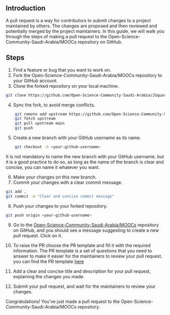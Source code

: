## Introduction
A pull request is a way for contributors to submit changes to a project maintained by others. The changes are proposed and then reviewed and potentially merged by the project maintainers. In this guide, we will walk you through the steps of making a pull request to the Open-Science-Community-Saudi-Arabia/MOOCs repository on GitHub.

## Steps
1. Find a feature or bug that you want to work on.
2. Fork the Open-Science-Community-Saudi-Arabia/MOOCs repository to your GitHub account.
3. Clone the forked repository on your local machine.
```bash
git clone https://github.com/Open-Science-Community-Saudi-Arabia/JSquarto
```

4. Sync the fork, to avoid merge conflicts.
```bash
    git remote add upstream https://github.com/Open-Science-Community-Saudi-Arabia/JSquarto 
    git fetch upstream
    git pull upstream main
    git push
```

5. Create a new branch with your GitHub username as its name.
```bash
    git checkout -b <your-github-username>
```
It is not mandatory to name the new branch with your GitHub username, but it is a good practice to do so, as long as the name of the branch is clear and concise, you can name it whatever you want.

6. Make your changes on this new branch.
7. Commit your changes with a clear commit message.
```bash
git add .
git commit -m "Clear and concise commit message"
```

8. Push your changes to your forked repository.
```bash
git push origin <your-github-username>
```

9. Go to the [Open-Science-Community-Saudi-Arabia/MOOCs](https://github.com/Open-Science-Community-Saudi-Arabia/JSquarto) repository on GitHub, and you should see a message suggesting to create a new pull request. Click on it.
10. To raise the PR choose the PR template and fill it with the required information. The PR template is a set of questions that you need to answer to make it easier for the maintainers to review your pull request. you can find the PR template [here](https://github.com/Open-Science-Community-Saudi-Arabia/JSquarto/blob/main/.github/PULL_REQUEST_TEMPLATE.md)

11. Add a clear and concise title and description for your pull request, explaining the changes you made.

12. Submit your pull request, and wait for the maintainers to review your changes.

Congratulations! You've just made a pull request to the Open-Science-Community-Saudi-Arabia/MOOCs repository.
